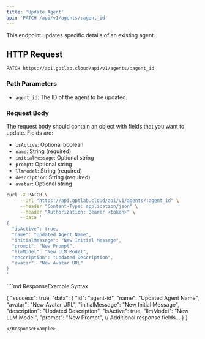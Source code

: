 ```yaml
---
title: 'Update Agent'
api: 'PATCH /api/v1/agents/:agent_id'
---
```


This endpoint updates specific details of an existing agent.

## HTTP Request

`PATCH https://api.gptlab.cloud/api/v1/agents/:agent_id`

### Path Parameters

- `agent_id`: The ID of the agent to be updated.

### Request Body

The request body should contain an object with fields that you want to update. Fields are:

- `isActive`: Optional boolean
- `name`: String (required)
- `initialMessage`: Optional string
- `prompt`: Optional string
- `llmModel`: String (required)
- `description`: String (required)
- `avatar`: Optional string

<RequestExample>

```bash
curl -X PATCH \
     --url "https://api.gptlab.cloud/api/v1/agents/:agent_id" \
     --header "Content-Type: application/json" \
     --header "Authorization: Bearer <token>" \
     --data '
{
  "isActive": true,
  "name": "Updated Agent Name",
  "initialMessage": "New Initial Message",
  "prompt": "New Prompt",
  "llmModel": "New LLM Model",
  "description": "Updated Description",
  "avatar": "New Avatar URL"
}
'
```

</RequestExample>


<ResponseExample>
````md ResponseExample Syntax

{
  "success": true,
  "data": {
    "id": "agent-id",
    "name": "Updated Agent Name",
    "avatar": "New Avatar URL",
    "initialMessage": "New Initial Message",
    "description": "Updated Description",
    "isActive": true,
    "llmModel": "New LLM Model",
    "prompt": "New Prompt",
    // Additional response fields...
  }
}
````
</ResponseExample>
```
